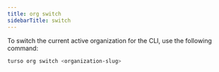 ```yaml
---
title: org switch
sidebarTitle: switch
---
```


To switch the current active organization for the CLI, use the following command:

```bash
turso org switch <organization-slug>
```
